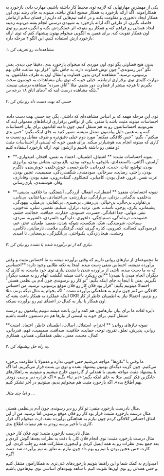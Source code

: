 یکی از مهمترین مهارتهایی که لازمه توی محیط کار داشته باشیم، مهارت دادن بازخورد به همکارامونه. اگه ارائه بازخورد به همکار صحیح انفاق نیافته، میتونه به جای رشد توی اون همکار ایجاد دلخوری و مقاومت بکنه و در ادامه تیم‌هایی که داریم از فضای سالم ارتباطی فاصله بگیرن. از طرفی اگه ارائه بازخورد به شیوه‌ی درستی انجام بشه می‌تونه زمینه ایجاد همدلی رو فراهم کنه و همکار رو متوجه اثر عملکردش بکنه و انگیزه تغییر رو توی اون همکار تقویت کنه.
برای همین یه الگویی میخوام بهتون پیشنهاد کنم که توی ارائه بازخورد ازش استفاده کنیم. این الگو ۴ مرحله داره:

###### ۱. مشاهده‌ا‌ت رو تعریف کن

بدون هیج قضاوتی بگو توی اون موردی که میخوای بازخورد بدی، دقیقا چی دیدی. یعنی نگو "دیر رسوندی." چون توش قضاوت داره. به جاش بگو: "قرار بود ساعت فلان بهم برسونی، نرسید." مشاهده کردن بدون قضاوت و انتقال اون به طرف مقابلمون، یه مهارت کلیدی توی برقراری ارتباطه. خیلی خوبه که توی بیان مشاهدات به خودمون سخت بگیریم تا هرچه بیشتر از قضاوت دور بشیم. مثلا “اتاق سرده” مشاهده درستی نیست. بلکه مشاهده درست اینه که “دمای اتاق ۱۸ درجه س.”

###### ۲. حسی که بهت دست داد رو بیان کن

توی این مرحله مهمه که بر اساس مشاهده‌ای که داشتی، بگی چه حسی بهت دست داده. احساسات میتونه مثبت باشه یا منفی. یکی از نواقص برقراری ارتباط‌های معمولی اینه که نمی‌تونیم احساساتمون رو به هم منتقل کنیم. چون دامنه لغاتمون برای بیان احساسات کمه و به همین دلیل پیاممون منتقل نمیشه. تصور کنید به جای اینکه بگیم: "حس بدی میکنم"، بگیم: "حس کلافگی میکنم" مورد دوم خیلی دقیق‌تره و طرف مقابل رو نسبت به کاری که میتونه انجام بده هوشیارتر میکنه. برای همین خوبه که لیستی از احساسات مثبت و منفی رو داشته باشیم و ازشون توی ارائه بازخورد استفاده کنیم:

- **نمونه احساسات مثبت: **
  اشتیاق، اطمینان، اعتماد به نفس، افتخار، امیدواری، آرامش، آگاهی، بااستعدادی، باذوقی، با روحیه بودن، بالغ بودن، بشاش بودن، پرانرژی بودن، تواضع، ثبات، جدیت، قدردانی، خاطرجمعی، خوش‌خلقی، خوش‌بینی، دلگرم بودن، راحتی، رضایت، سرحالی، سودمندی، شگفت‌زدگی، صمیمیت، عجین بودن، عزت نفس، غرور، فعال بودن، کامیابی، کنجکاوی، گشاده‌رویی، مفید بودن، وفاداری، وقار، هوشمندی، یاری‌رسانی

- **نمونه احساسات منفی: **
  اضطراب، انفعال، آزردگی، آشفتگی، بداخلاقی، بدبینی، بدخلقی، بدگمانی، بزدلی، بی‌ارادگی، بی‌ارزشی، بی‌اعتمادی، بی‌اعتنایی، بی‌تابی، بی‌تفاوتی، بی‌حالی، بی‌خیالی، بی‌رمقی، بی‌صبری، بی‌کفایتی، بی‌میلی، بیهودگی، پشیمانی، پکری، پوچی، تأسف، تحیر، تردید، تزلزل، تسلیم، تقصیر، تنبلی، تندخویی، تنفر، تنهایی، جدا افتادگی، حسرت، حسودی، حقارت، حماقت، خجالت، خشم، خصومت، درماندگی، دستپاچگی، دلخوری، دلزدگی، دلسردی، دلشوره، سردی، سماجت، شرمندگی، شک، شکست، شوکه شدن، ضعف؛ طغیان، عجز، غم، فرسودگی، کسالت، کمرویی، کناره گیری، کینه، گرفتگی، ملامت، نارضایتی، ناکامی، وحشت، هیجان‌زدگی، یکنواختی، بی‌انگیزگی، بی‌معنایی، نا امیدی

###### ۳. نیازی که از تو برآورده شده یا نشده رو بیان کن.

ما مجموعه‌ای از نیازهای روانی داریم که وقتی برآورده میشه به ما احساس مثبت و وقتی برآورده نمیشه، احساس منفی دست میده. اینجا یه نکته طلایی وجود داره: **احساسی که به ما دست میده، ناشی از برآورده شدن یا نشدن نیازی توی خود ماست، نه کاری که دیگران انجام میدن یا نمیدن! **این رویکرد باعث میشه انگشت اتهام رو به سمت دیگران نگیریم. یعنی تا اینجا به جای اینکه بگیم: "تو کار رو نرسوندی چون آدم بی نظمی هستی" احتمالا میتونیم بگیم: "قرار بود فلان کار رو فلان موقع برسونی، نرسید. من احساس کلافگی می‌کنم چون نیازم به هماهنگی برآورده نشده." اگه بخوام یه مثال دیگه بزنم، مثلا اینکه عملکرد یه همکار باعث بشه که OKR رو نزنیم، احتمالا نیاز به اطمینان خاطر از کار اون همکار یا نیاز به کمال در اعضای تیم رو برآورده نمیکنه.

دایره لغات ما برای بیان نیازهامون هم کمه و این باعث میشه نتونیم پیاممون رو درست منتقل کنیم. برای خوبه یه لیستی از نیازها هم دم دستمون داشته باشیم:

**نمونه نیازهای روانی: **
احترام، استقلال، اصالت، اطمینان خاطر، اعتماد، امنیت روانی، پذیرش، تعلق، تفریح، توجه، حمایت، خلاقیت، صداقت، صمیمیت، فهم، قدردانی، کمال، محبت، معنی، نظم، هماهنگی، همدلی، همکاری

###### ۴. یه راه حل پیشنهاد کن.

ما وقتی با "نکن‌ها" مواجه می‌شیم حس خوبی نداره و معمولا با مقاومت برخورد می‌کنیم. چون گزینه دیگه‌ای بهمون پیشنهاد نشده و توی بن بست قرار می‌گیریم. اما اگه با پیشنهاد مثبت مواجه بشیم، با همدلی از گاردمون خارج میشیم و میتونیم به راهکارهای جایگزین فکر کنیم. مثلا به جای اینکه بگیم: «دیر نیا» بگیم « اگه قراره دیر برسی، زودتر بهم اطلاع بده». اگه بازخورد مثبت هم میخوایم بدیم، میتونیم در آخر تشکر کنیم.

###### و اما چند مثال ...

مثال نادرست بازخورد منفی: تو کار رو دیر رسوندی چون آدم بی‌نظمی هستی.  
 مثال درست بازخورد مثبت: قرار بود کار رو فلان موقع برسونی اما نرسید. من از این اتفاق احساس کلافگی کردم چون نیازم به هماهنگی برآورده نشد. ازت میخوام اگه قرار کاری با تأخیر برسه زودتر به هم تیمیات اطلاع بدی.

مثال نادرست بازخورد مثبت: توی فلان کار خوبی.  
 مثال درست بازخورد مثبت: توی انجام فلان کار، با دقت به نظرات بچه‌ها گوش کردی و بعد جمع بندی نظرات رو به همه ایمیل کردی و اینجوری مشارکت همه رو جلب کردی. این کارت حس عجین بودن با تیم رو بهم داد چون نیازم به تعلق به تیم برآورده شد. دمت گرم!

امیدوارم به کمک شما و این راهنما بتونیم بازخوردهای غنی‌تری به همکارامون منتقل کنیم و حس همدلی رو توی اون‌ها تقویت کنیم تا شاهد بهبودهای اساسی توی تیم‌هامون باشیم.
